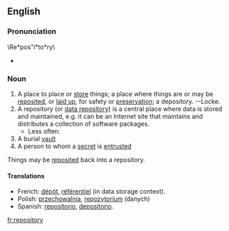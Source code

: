 ==English==
===Pronunciation===
\Re*pos"i*to*ry\ 
*{{audio|en-us-repository.ogg|Audio (US)}}

===Noun===
#A place to place or [[store]] things; a place where things are or may be [[reposited]], or [[laid up]], for safety or [[preservation]]; a depository. --Locke.
#A repository (or [[data repository]]) is a central place where data is stored and maintained, e.g. it can be an Internet site that maintains and distributes a collection of software packages.
#*Less often:
#A burial [[vault]]
#A person to whom a [[secret]] is [[entrusted]]
Things may be [[reposited]] back into a repository.

====Translations====
*French: [[dépôt]], [[référentiel]] (in data storage context).
*Polish: [[przechowalnia]], [[repozytorium]] (danych)
*Spanish: [[repositorio]], [[depositorio]].

{{wikipedia}}

[[fr:repository]]